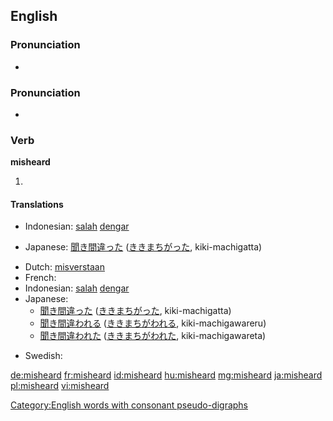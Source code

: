 ==English==

===Pronunciation===
* {{audio|en-us-misheard.ogg|Audio (US)}}

===Pronunciation===
* {{IPA|/ˈmɪshɜɻd/}}

===Verb===
'''misheard'''

# {{en-past of|mishear}}

====Translations====
{{trans-top|Past tense of mishear}}
* Indonesian: [[salah]] [[dengar]]
{{trans-mid}}
* Japanese: [[聞き間違った]] ([[ききまちがった]], kiki-machigatta)
{{trans-bottom}}
{{trans-top|Past participle of mishear}}
* Dutch: [[misverstaan]]
* French: {{t+|fr|malentendu}}
* Indonesian: [[salah]] [[dengar]]
* Japanese:
** [[聞き間違った]] ([[ききまちがった]], kiki-machigatta)
** [[聞き間違われる]] ([[ききまちがわれる]], kiki-machigawareru)
** [[聞き間違われた]] ([[ききまちがわれた]], kiki-machigawareta)
{{trans-mid}}
* Swedish: {{t-|sv|missuppfattad}}
{{trans-bottom}}

[[Category:English words with consonant pseudo-digraphs]]

[[de:misheard]]
[[fr:misheard]]
[[id:misheard]]
[[hu:misheard]]
[[mg:misheard]]
[[ja:misheard]]
[[pl:misheard]]
[[vi:misheard]]